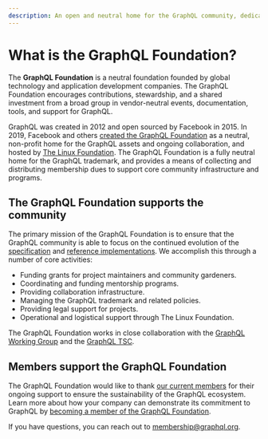 ```yaml
---
description: An open and neutral home for the GraphQL community, dedicated to promoting widespread adoption and accelerating development of the surrounding ecosystem
---
```


# What is the GraphQL Foundation?

The **GraphQL Foundation** is a neutral foundation founded by global technology and application development companies. The GraphQL Foundation encourages contributions, stewardship, and a shared investment from a broad group in vendor-neutral events, documentation, tools, and support for GraphQL.

GraphQL was created in 2012 and open sourced by Facebook in 2015. In 2019, Facebook and others [created the GraphQL Foundation](https://foundation.graphql.org/news/2019/03/12/the-graphql-foundation-announces-collaboration-with-the-joint-development-foundation-to-drive-open-source-and-open-standards/) as a neutral, non-profit home for the GraphQL assets and ongoing collaboration, and hosted by [The Linux Foundation](https://linuxfoundation.org). The GraphQL Foundation is a fully neutral home for the GraphQL trademark, and provides a means of collecting and distributing membership dues to support core community infrastructure and programs.

## The GraphQL Foundation supports the community

The primary mission of the GraphQL Foundation is to ensure that the GraphQL community is able to focus on the continued evolution of the [specification](https://spec.graphql.org) and [reference implementations](/code/). We accomplish this through a number of core activities:

- Funding grants for project maintainers and community gardeners.
- Coordinating and funding mentorship programs.
- Providing collaboration infrastructure.
- Managing the GraphQL trademark and related policies.
- Providing legal support for projects.
- Operational and logistical support through The Linux Foundation.

The GraphQL Foundation works in close collaboration with the [GraphQL Working Group](https://github.com/graphql/graphql-wg/) and the [GraphQL TSC](https://github.com/graphql/graphql-wg/blob/main/GraphQL-TSC.md).

## Members support the GraphQL Foundation

The GraphQL Foundation would like to thank [our current members](/foundation/members/) for their ongoing support to ensure the sustainability of the GraphQL ecosystem. Learn more about how your company can demonstrate its commitment to GraphQL by [becoming a member of the GraphQL Foundation](https://graphql.org/foundation/join).

If you have questions, you can reach out to [membership@graphql.org](mailto:membership@graphql.org).
